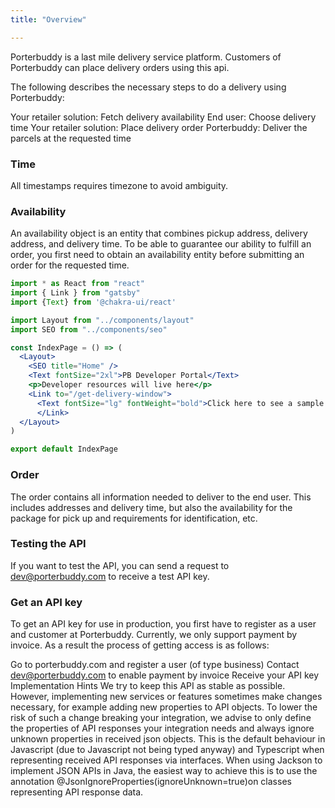 ```yaml
---
title: "Overview"

---
```


Porterbuddy is a last mile delivery service platform. Customers of Porterbuddy can place delivery orders using this api.

The following describes the necessary steps to do a delivery using Porterbuddy:

Your retailer solution: Fetch delivery availability
End user: Choose delivery time
Your retailer solution: Place delivery order
Porterbuddy: Deliver the parcels at the requested time

### Time
All timestamps requires timezone to avoid ambiguity.

### Availability
An availability object is an entity that combines pickup address, delivery address, and delivery time. To be able to guarantee our ability to fulfill an order, you first need to obtain an availability entity before submitting an order for the requested time.

```jsx
import * as React from "react"
import { Link } from "gatsby"
import {Text} from '@chakra-ui/react'

import Layout from "../components/layout"
import SEO from "../components/seo"

const IndexPage = () => (
  <Layout>
    <SEO title="Home" />
    <Text fontSize="2xl">PB Developer Portal</Text>
    <p>Developer resources will live here</p>
    <Link to="/get-delivery-window">
      <Text fontSize="lg" fontWeight="bold">Click here to see a sample document in MDX</Text>
      </Link>
  </Layout>
)

export default IndexPage
```

### Order
The order contains all information needed to deliver to the end user. This includes addresses and delivery time, but also the availability for the package for pick up and requirements for identification, etc.

### Testing the API
If you want to test the API, you can send a request to dev@porterbuddy.com to receive a test API key.

### Get an API key
To get an API key for use in production, you first have to register as a user and customer at Porterbuddy. Currently, we only support payment by invoice. As a result the process of getting access is as follows:

Go to porterbuddy.com and register a user (of type business)
Contact dev@porterbuddy.com to enable payment by invoice
Receive your API key
Implementation Hints
We try to keep this API as stable as possible. However, implementing new services or features sometimes make changes necessary, for example adding new properties to API objects. To lower the risk of such a change breaking your integration, we advise to only define the properties of API responses your integration needs and always ignore unknown properties in received json objects. This is the default behaviour in Javascript (due to Javascript not being typed anyway) and Typescript when representing received API responses via interfaces. When using Jackson to implement JSON APIs in Java, the easiest way to achieve this is to use the annotation @JsonIgnoreProperties(ignoreUnknown=true)on classes representing API response data.

